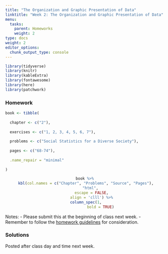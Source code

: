 ```yaml
---
title: "The Organization and Graphic Presentation of Data"
linktitle: "Week 2: The Organization and Graphic Presentation of Data"
menu:
  tasks:
    parent: Homeworks
    weight: 2
type: docs
weight: 2
editor_options: 
  chunk_output_type: console
---
```


```r
library(tidyverse)
library(knitr)
library(kableExtra)
library(fontawesome)
library(here)
library(patchwork)
```

<style>
span.boxed {
  border: 0px solid #FFFFFF;
  padding: 5px;
  color: #FFFFFF;
  background-color: #005b96;
  display: inline;
} 

table {
   margin-left: auto;
   margin-right: auto;
}

table thead th { border-bottom: 1px solid #ddd; 
}

th, td { padding: 5px; 
}

tr:nth-child(even) { background: #ffffff; 
}
</style>

### Homework
```r
book <- tibble(
  
  chapter <- c("2"),
  
  exercises <- c("1, 2, 3, 4, 5, 6, 7"),
  
  problems <- c("Social Statistics for a Diverse Society"),
  
  pages <- c("68-74"),
  
  .name_repair = "minimal"
  
)
```

<center>
```r
book %>%
  kbl(col.names = c("Chapter", "Problems", "Source", "Pages"), 
      "html", 
      escape = FALSE,
      align = 'clll') %>%
  column_spec(1, 
              bold = TRUE)
```
</center>

Notes: 
- Please submit this at the beginning of class next week.
- Remember to follow the [homework guidelines](/tasks/#homeworks) for consideration.

<!--
to the Submission Portal on [ecampus](https://ecampus.wvu.edu/){target="_blank"} by 11:59 PM next Wednesday.<br>
-->


### Solutions

Posted after class day and time next week.

<!--
<details><summary>1</summary>
<p>

a. Race is a <span class="boxed">nominal</span>. variable; Since categories can be ordered, Class is an <span class="boxed">ordinal</span> variable; Trauma is an <span class="boxed">interval</span> variable.

b. Frequency table for Race:
```r
dt <- tibble(
  Text_1 = c("White", "Non-White", "Total"),
  Text_2 = c("17", "13", "30")
)
```

<center>

```r
kable(dt, 
      align = c('l', "c"), 
      col.names = c("Race", "Frequency") 
      ) %>%
  kable_styling(position = "center",
                full_width = FALSE) %>%
  row_spec(c(3), bold = T, color = "white", background = "#559e83")
```

</center>

c. We have
```r
dt <- tibble(
  Text_1 = c("White", "Non-White", "Total"),
  Text_2 = c("17/30 = 0.57", "13/30 = 0.43", "30/30 = 1.00")
)
```

<center>

```r
kable(dt, 
      align = c('l', "c"), 
      col.names = c("Classification", "Proportion") 
      ) %>%
  kable_styling(position = "center",
                full_width = FALSE) %>%
  row_spec(c(3), bold = T, color = "white", background = "#559e83")
```

</center>

</p>
</details>

<details><summary>2</summary>
<p>
Frequency and Percentage Distribution Table for Class:
```r
dt <- tibble(
  Text_1 = c("Lower", "Working", "Middle", "Upper", "Total"),
  Text_2 = c("3", "15", "11", "1", "30"),
  Text_3 = c("10", "50", "36.7", "3.3", "100")
)
```

<center>

```r
kable(dt, 
      align = c('l', 'c', 'c'), 
      col.names = c("Class", "Frequency", "Percent") 
      ) %>%
  kable_styling(position = "center",
                full_width = FALSE) %>%
  row_spec(c(5), bold = T, color = "white", background = "#559e83")
```

</center>

a. The smallest perceived class group is the <span class="boxed">upper class</span>, making up only 3.3% of the survey.

b. Together, the <span class="boxed">working</span> and <span class="boxed">middle class</span> make up 50% + 36.7% = 86.7% of the survey.
</p>
</details>


<details><summary>3</summary>
<p>

Frequency table for Traumas:
```r
dt <- tibble(
  Text_1 = c("0", "1", "2", "Total"),
  Text_2 = c("15", "11", "4", "30")
)
```

<center>

```r
kable(dt, 
      align = c('l', "c"), 
      col.names = c("Number of Traumas", "Frequency") 
      ) %>%
  kable_styling(position = "center",
                full_width = FALSE) %>%
  row_spec(c(4), bold = T, color = "white", background = "#559e83")
```

</center>

a. Trauma is an <span class="boxed">interval- or ratio-level variable</span>, since it has a real zero point and a meaningful numeric scale. 

b. People in this survey are more likely to have experienced <span class="boxed">no traumas</span> last year (50% of the group). 

c. The proportion who experienced one or more traumas is calculated by first adding 36.7% and 13.3% equaling 50% and then divide that number by 100 to obtain the proportion, 0.50, or half the group. 

</p>
</details>

<details><summary>4</summary>
<p>
Unfortunately since other visualizations have not been introduced, pie charts are likely the best method approach to present these data. 

```r
ch2p4 <-read_csv(here("static", "data", "homeworks", "ch2p4.csv"))

race <- ch2p4 %>%
  select(Race) %>%
  group_by(Race) %>%
  count() %>% 
  ungroup() %>% 
  arrange(desc(Race)) %>%
  mutate(prop = `n`/sum(`n`)) %>%
  mutate(ypos = cumsum(prop) - 0.5 * prop) %>%
  mutate(label = scales::percent(prop)) %>%
  ggplot(aes(x = "", y = prop, fill = Race)) +
  geom_bar(stat = "identity", 
           alpha = 0.85,
           color = "#FFFFFF") +
  coord_polar("y", start = 0) +
  geom_label(aes(y = ypos, 
                 label = label),
             color = "#FFFFFF",
             show.legend = FALSE,
             size = 4.2,
             fontface = "bold") +
  scale_fill_manual(values = c("#4682b4", "#ff6347"),
                    labels = c("Non-whites", "Whites")) +
  theme_void() +
  theme(legend.position = "bottom",
        legend.text = element_text(size=12),
        legend.title = element_text(size=12,
                                    face = "bold"),
        legend.title.align = 0.5) + 
  guides(fill = guide_legend(title.position = "top"))

trauma <- 
ch2p4 %>%
  select(Trauma) %>%
  mutate(Trauma = as.character(Trauma)) %>%
  group_by(Trauma) %>%
  count() %>% 
  ungroup() %>% 
  arrange(desc(Trauma)) %>%
  rename(`Incident(s) of Trauma` = Trauma) %>%
  mutate(prop = `n`/sum(`n`)) %>%
  mutate(ypos = cumsum(prop) - 0.5 * prop) %>%
  mutate(label = scales::percent(prop)) %>%
  ggplot(aes(x = "", y = prop, fill = `Incident(s) of Trauma`)) +
  geom_bar(stat = "identity", 
           width = 1,
           alpha = 0.85,
           color = "#FFFFFF") +
  coord_polar("y", start = 0) +
  geom_label(aes(y = ypos, 
                 label = label),
             color = "#FFFFFF",
             show.legend = FALSE,
             size = 4.2,
             fontface = "bold") +
 scale_fill_manual(values = c("#7bc043", "#f37736", "#ee4035"),
                  labels = c("Zero", "One", "Two")) +
  theme_void() +
  theme(legend.position = "bottom",
        legend.text = element_text(size=12),
        legend.title = element_text(size=12,
                                    face = "bold"),
        legend.title.align = 0.5) + 
  guides(fill = guide_legend(title.position = "top"))

race + trauma
```

</p>
</details>

<details><summary>5</summary>
<p>

<span class="boxed">Yes</span> because <span class="boxed">79.2% had “hardly any” confidence in the press</span>, compared to 19.3% of those who voted for Clinton.   

</p>
</details>

<details><summary>6</summary>
<p>

```r
ch2p6 <-read_csv(here("static", "data", "homeworks", "ch2p6.csv")) %>% 
   mutate_if(is.numeric, as.character) %>%
  replace(., is.na(.), "") 
```

<center>

```r
ch2p6  %>% 
  mutate_all(~cell_spec(
    .x, 
    color = ifelse(.x == "99", "white", "black"),
    background = ifelse(.x == "99", "#2e4045", "NA"),
    bold = ifelse(.x == "99", TRUE, "NA"))) %>%
  kable(escape = F,
        align = c('l', "c", "c", "c", "c"), 
        col.names = c("E-mail Hours Per Week", 
                      "Frequency",
                      "Cumulative Frequency",
                      "Percent",
                      "Cumulative Percent")) %>%
  kable_styling(position = "center",
                full_width = FALSE) %>%
  row_spec(c(12), color = "white", background = "#559e83")
```

</center>

</p>
</details>

<details><summary>7</summary>
<p>

According to this time series chart, rates of voting have consistently varied by race and Hispanic origin. The group with the largest increase in voting rates is Blacks, from 53% in 1996 to 66.6% in 2012. However, in 2016, the voting rates for Blacks declined to 59.6%--the lowest it has been since the 2000 election when it was 56.9%. Hispanic voting rates have, for the most part, remained stable, although with some fluctuation most notably from the 1992 election (51.6%) to the 1996 election (44%). As noted in the exercise, in the 2012 presidential election, Blacks had the highest voting rates for all groups, followed by non-Hispanic Whites, non-Hispanic other races, and Hispanics. White voting rates increased by 1.2% from 2012 to 2016. The highest voting rate for Whites was in 1992 (70.2%), 1992 for Hispanics (51.6%), 2012 for Blacks (66.6%), and 1992 for non-Hispanic other races (54%). 

</p>
</details>
-->